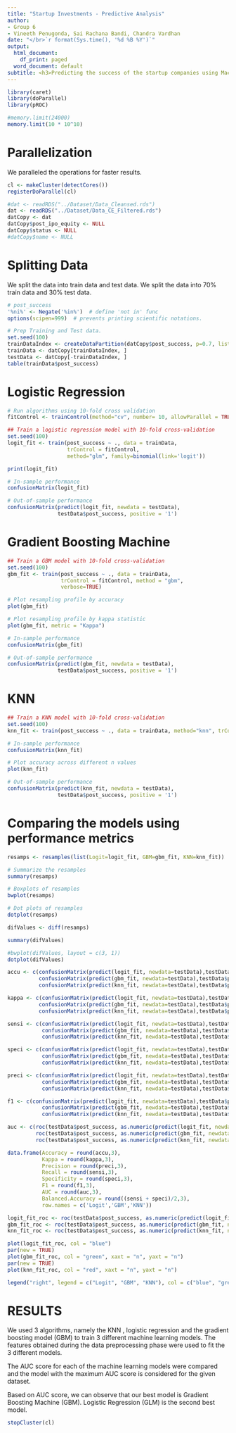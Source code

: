 ```yaml
---
title: "Startup Investments - Predictive Analysis"
author:
- Group 6
- Vineeth Penugonda, Sai Rachana Bandi, Chandra Vardhan
date: "</br>`r format(Sys.time(), '%d %B %Y')`"
output:
  html_document:
    df_print: paged
  word_document: default
subtitle: <h3>Predicting the success of the startup companies using Machine Learning</h3></br>
---
```

```r
library(caret)
library(doParallel)
library(pROC)
```

```r
#memory.limit(24000)
memory.limit(10 * 10^10)
```

# Parallelization
We paralleled the operations for faster results. 

```r
cl <- makeCluster(detectCores())
registerDoParallel(cl)
```


```r
#dat <- readRDS("../Dataset/Data_Cleansed.rds")
dat <- readRDS("../Dataset/Data_CE_Filtered.rds")
datCopy <- dat
datCopy$post_ipo_equity <- NULL
datCopy$status <- NULL
#datCopy$name <- NULL
```

# Splitting Data

We split the data into train data and test data. We split the data into 70% train data and 30% test data.

```r
# post_success
'%ni%' <- Negate('%in%')  # define 'not in' func
options(scipen=999)  # prevents printing scientific notations.

# Prep Training and Test data.
set.seed(100)
trainDataIndex <- createDataPartition(datCopy$post_success, p=0.7, list = F)  # 70% training data
trainData <- datCopy[trainDataIndex, ]
testData <- datCopy[-trainDataIndex, ]
table(trainData$post_success)
```

# Logistic Regression

```r
# Run algorithms using 10-fold cross validation
fitControl <- trainControl(method="cv", number= 10, allowParallel = TRUE, verboseIter = TRUE)
```


```r
## Train a logistic regression model with 10-fold cross-validation
set.seed(100)
logit_fit <- train(post_success ~ ., data = trainData,
                   trControl = fitControl,
                   method="glm", family=binomial(link='logit'))

```

```r
print(logit_fit)
```

```r
# In-sample performance
confusionMatrix(logit_fit)
```

```r
# Out-of-sample performance
confusionMatrix(predict(logit_fit, newdata = testData),
                testData$post_success, positive = '1')
```

# Gradient Boosting Machine

```r
## Train a GBM model with 10-fold cross-validation
set.seed(100)
gbm_fit <- train(post_success ~ ., data = trainData,
                 trControl = fitControl, method = "gbm",
                 verbose=TRUE)


```

```r
# Plot resampling profile by accuracy	
plot(gbm_fit)	
```	

```r
# Plot resampling profile by kappa statistic	
plot(gbm_fit, metric = "Kappa")	
```

```r
# In-sample performance
confusionMatrix(gbm_fit)

```

```r
# Out-of-sample performance
confusionMatrix(predict(gbm_fit, newdata = testData),
                testData$post_success, positive = '1')
```

# KNN

```r
## Train a KNN model with 10-fold cross-validation
set.seed(100)
knn_fit <- train(post_success ~ ., data = trainData, method="knn", trControl=fitControl)
```

```r
# In-sample performance
confusionMatrix(knn_fit)

```

```r
# Plot accuracy across different n values
plot(knn_fit)
```

```r
# Out-of-sample performance
confusionMatrix(predict(knn_fit, newdata = testData),
                testData$post_success, positive = '1')
```

# Comparing the models using performance metrics

```r
resamps <- resamples(list(Logit=logit_fit, GBM=gbm_fit, KNN=knn_fit))

# Summarize the resamples
summary(resamps)
```

```r
# Boxplots of resamples
bwplot(resamps)
```

```r
# Dot plots of resamples
dotplot(resamps)
```

```r
difValues <- diff(resamps)

summary(difValues)
```

```r
#bwplot(difValues, layout = c(3, 1))
dotplot(difValues)
```


```r
accu <- c(confusionMatrix(predict(logit_fit, newdata=testData),testData$post_success)$overall['Accuracy'],
          confusionMatrix(predict(gbm_fit, newdata=testData),testData$post_success)$overall['Accuracy'],
          confusionMatrix(predict(knn_fit, newdata=testData),testData$post_success)$overall['Accuracy'])

kappa <- c(confusionMatrix(predict(logit_fit, newdata=testData),testData$post_success)$overall['Kappa'],
          confusionMatrix(predict(gbm_fit, newdata=testData),testData$post_success)$overall['Kappa'],
          confusionMatrix(predict(knn_fit, newdata=testData),testData$post_success)$overall['Kappa'])

sensi <- c(confusionMatrix(predict(logit_fit, newdata=testData),testData$post_success,positive='1')$byClass['Sensitivity'],
           confusionMatrix(predict(gbm_fit, newdata=testData),testData$post_success,positive='1')$byClass['Sensitivity'],
           confusionMatrix(predict(knn_fit, newdata=testData),testData$post_success,positive='1')$byClass['Sensitivity'])

speci <- c(confusionMatrix(predict(logit_fit, newdata=testData),testData$post_success,positive='1')$byClass['Specificity'],
           confusionMatrix(predict(gbm_fit, newdata=testData),testData$post_success,positive='1')$byClass['Specificity'],
           confusionMatrix(predict(knn_fit, newdata=testData),testData$post_success,positive='1')$byClass['Specificity'])

preci <- c(confusionMatrix(predict(logit_fit, newdata=testData),testData$post_success,positive='1')$byClass['Precision'],
           confusionMatrix(predict(gbm_fit, newdata=testData),testData$post_success,positive='1')$byClass['Precision'],
           confusionMatrix(predict(knn_fit, newdata=testData),testData$post_success,positive='1')$byClass['Precision'])

f1 <- c(confusionMatrix(predict(logit_fit, newdata=testData),testData$post_success,positive='1')$byClass['F1'],
           confusionMatrix(predict(gbm_fit, newdata=testData),testData$post_success,positive='1')$byClass['F1'],
           confusionMatrix(predict(knn_fit, newdata=testData),testData$post_success,positive='1')$byClass['F1'])

auc <- c(roc(testData$post_success, as.numeric(predict(logit_fit, newdata=testData)))$auc,
         roc(testData$post_success, as.numeric(predict(gbm_fit, newdata=testData)))$auc,
         roc(testData$post_success, as.numeric(predict(knn_fit, newdata=testData)))$auc)

data.frame(Accuracy = round(accu,3),
           Kappa = round(kappa,3),
           Precision = round(preci,3),
           Recall = round(sensi,3), 
           Specificity = round(speci,3),
           F1 = round(f1,3),
           AUC = round(auc,3),
           Balanced.Accuracy = round((sensi + speci)/2,3),
           row.names = c('Logit','GBM','KNN'))
```

```r
logit_fit_roc <- roc(testData$post_success, as.numeric(predict(logit_fit, newdata=testData)))
gbm_fit_roc <- roc(testData$post_success, as.numeric(predict(gbm_fit, newdata=testData)))
knn_fit_roc <- roc(testData$post_success, as.numeric(predict(knn_fit, newdata=testData)))
```

```r
plot(logit_fit_roc, col = "blue")
par(new = TRUE)
plot(gbm_fit_roc, col = "green", xaxt = "n", yaxt = "n")
par(new = TRUE)
plot(knn_fit_roc, col = "red", xaxt = "n", yaxt = "n")

legend("right", legend = c("Logit", "GBM", "KNN"), col = c("blue", "green", "red"), lty = 1)

```

# RESULTS

We used 3 algorithms, namely the KNN , logistic regression and the gradient boosting model (GBM) to train 3 different machine learning models. The features obtained during the data preprocessing phase were used to fit the 3 different models. 

The AUC score for each of the machine learning models were compared and the model with the maximum AUC score is considered for the given dataset.

Based on AUC score, we can observe that our best model is Gradient Boosting Machine (GBM). Logistic Regression (GLM) is the second best model. 

```r
stopCluster(cl)
```




